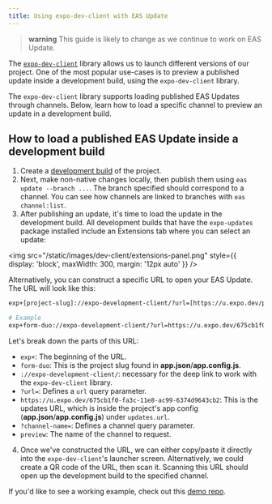 ```yaml
---
title: Using expo-dev-client with EAS Update
---
```


> **warning** This guide is likely to change as we continue to work on EAS Update.

The [`expo-dev-client`](/development/introduction) library allows us to launch different versions of our project. One of the most popular use-cases is to preview a published update inside a development build, using the `expo-dev-client` library.

The `expo-dev-client` library supports loading published EAS Updates through channels. Below, learn how to load a specific channel to preview an update in a development build.

## How to load a published EAS Update inside a development build

1. Create a [development build](/development/getting-started) of the project.
2. Next, make non-native changes locally, then publish them using `eas update --branch ...`. The branch specified should correspond to a channel. You can see how channels are linked to branches with `eas channel:list`.
3. After publishing an update, it's time to load the update in the development build. All development builds that have the `expo-updates` package installed include an Extensions tab where you can select an update:

<img
  src="/static/images/dev-client/extensions-panel.png"
  style={{ display: 'block', maxWidth: 300, margin: '12px auto' }}
/>

Alternatively, you can construct a specific URL to open your EAS Update. The URL will look like this:

```bash
exp+[project-slug]://expo-development-client/?url=[https://u.expo.dev/project-id]?channel-name=[channel]

# Example
exp+form-duo://expo-development-client/?url=https://u.expo.dev/675cb1f0-fa3c-11e8-ac99-6374d9643cb2?channel-name=preview
```

Let's break down the parts of this URL:

- `exp+`: The beginning of the URL.
- `form-duo`: This is the project slug found in **app.json**/**app.config.js**.
- `://expo-development-client/`: necessary for the deep link to work with the `expo-dev-client` library.
- `?url=`: Defines a `url` query parameter.
- `https://u.expo.dev/675cb1f0-fa3c-11e8-ac99-6374d9643cb2`: This is the updates URL, which is inside the project's app config (**app.json**/**app.config.js**) under `updates.url`.
- `?channel-name=`: Defines a channel query parameter.
- `preview`: The name of the channel to request.

4. Once we've constructed the URL, we can either copy/paste it directly into the `expo-dev-client`'s launcher screen. Alternatively, we could create a QR code of the URL, then scan it. Scanning this URL should open up the development build to the specified channel.

If you'd like to see a working example, check out this [demo repo](https://github.com/jonsamp/test-expo-dev-client-eas-update).
